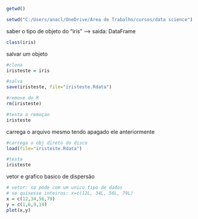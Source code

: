 ```{r}
getwd()

setwd("C:/Users/anacl/OneDrive/Área de Trabalho/cursos/data science")


```

saber o tipo de objeto do "iris" ---> saida: DataFrame
```{r}
class(iris)
```

salvar um objeto
```{r}
#clona
iristeste = iris

#salva
save(iristeste, file="iristeste.Rdata")

#remove do R
rm(iristeste)

#testa a remoçao
iristeste
```
carrega o arquivo
mesmo tendo apagado ele anteriormente
```{r}
#carrega o obj direto do disco
load(file="iristeste.Rdata")

#testa
iristeste
```
vetor e grafico basico de dispersão
```{r}
# vetor: so pode com um unico tipo de dados
# se quisesse inteiros: x=c(12L, 34L, 56L, 79L)
x = c(12,34,56,79)
y = c(1,6,9,14)
plot(x,y)
```

